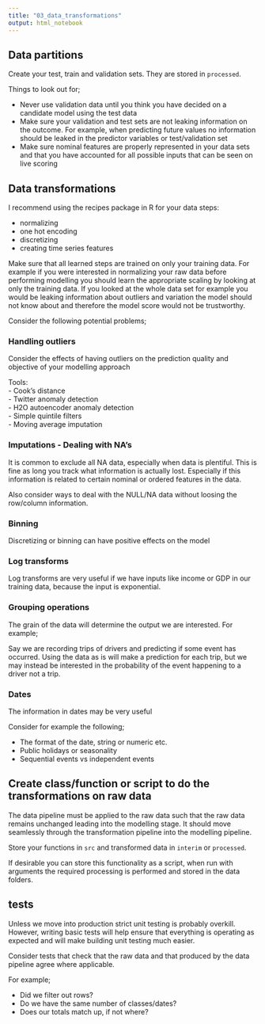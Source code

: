 ```yaml
---
title: "03_data_transformations"
output: html_notebook
---
```


## Data partitions

Create your test, train and validation sets. They are stored in `processed`.

Things to look out for;  

- Never use validation data until you think you have decided on a candidate model using the test data  
- Make sure your validation and test sets are not leaking information on the outcome. For example, when predicting future values no information should be leaked in the predictor variables or test/validation set  
- Make sure nominal features are properly represented in your data sets and that you have accounted for all possible inputs that can be seen on live scoring  

## Data transformations

I recommend using the recipes package in R for your data steps:

- normalizing  
- one hot encoding  
- discretizing  
- creating time series features  

Make sure that all learned steps are trained on only your training data. For example if you were interested in normalizing your raw data before performing modelling you should learn the appropriate scaling by looking at only the training data. If you looked at the whole data set for example you would be leaking information about outliers and variation the model should not know about and therefore the model score would not be trustworthy.

Consider the following potential problems;  

### Handling outliers

Consider the effects of having outliers on the prediction quality and objective of your modelling approach

Tools:  
- Cook's distance  
- Twitter anomaly detection  
- H2O autoencoder anomaly detection  
- Simple quintile filters  
- Moving average imputation

### Imputations - Dealing with NA's

It is common to exclude all NA data, especially when data is plentiful. This is fine as long you track what information is actually lost. Especially if this information is related to certain nominal or ordered features in the data.

Also consider ways to deal with the NULL/NA data without loosing the row/column information.

### Binning

Discretizing or binning can have positive effects on the model

### Log transforms

Log transforms are very useful if we have inputs like income or GDP in our training data, because the input is exponential.

### Grouping operations

The grain of the data will determine the output we are interested. For example;

Say we are recording trips of drivers and predicting if some event has occurred. Using the data as is will make a prediction for each trip, but we may instead be interested in the probability of the event happening to a driver not a trip.

### Dates

The information in dates may be very useful

Consider for example the following;

- The format of the date, string or numeric etc.  
- Public holidays or seasonality  
- Sequential events vs independent events 

## Create class/function or script to do the transformations on raw data

The data pipeline must be applied to the raw data such that the raw data remains unchanged leading into the modelling stage. It should move seamlessly through the transformation pipeline into the modelling pipeline.

Store your functions in `src` and transformed data in `interim` or `processed`.

If desirable you can store this functionality as a script, when run with arguments the required processing is performed and stored in the data folders.  

## tests

Unless we move into production strict unit testing is probably overkill. However, writing basic tests will help ensure that everything is operating as expected and will make building unit testing much easier.

Consider tests that check that the raw data and that produced by the data pipeline agree where applicable.

For example;  

- Did we filter out rows?  
- Do we have the same number of classes/dates?  
- Does our totals match up, if not where?  

